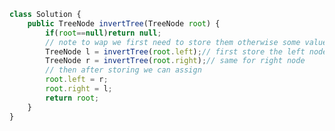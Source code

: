 ```js
class Solution {
    public TreeNode invertTree(TreeNode root) {
        if(root==null)return null;
        // note to wap we first need to store them otherwise some values be missed
        TreeNode l = invertTree(root.left);// first store the left node iteration in this left node is returned with their child inverted
        TreeNode r = invertTree(root.right);// same for right node
        // then after storing we can assign
        root.left = r;
        root.right = l;
        return root;
    }
}

```